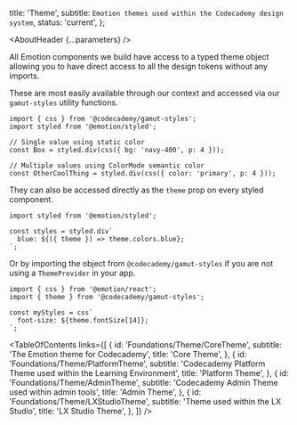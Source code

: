 

  title: 'Theme',
  subtitle: `Emotion themes used within the Codecademy design system`,
  status: 'current',
};

<Meta title="Foundations/Theme/About" />

<AboutHeader {...parameters} />

All Emotion components we build have access to a typed theme object allowing you to have direct access to all the design tokens without any imports.

These are most easily available through our context and accessed via our `gamut-styles` utility functions.

```tsx
import { css } from '@codecademy/gamut-styles';
import styled from '@emotion/styled';

// Single value using static color
const Box = styled.div(css({ bg: 'navy-400', p: 4 }));

// Multiple values using ColorMode semantic color
const OtherCoolThing = styled.div(css({ color: 'primary', p: 4 }));
```

They can also be accessed directly as the `theme` prop on every styled component.

```tsx
import styled from '@emotion/styled';

const styles = styled.div`
  blue: ${({ theme }) => theme.colors.blue};
`;
```

Or by importing the object from `@codecademy/gamut-styles` if you are not using a `ThemeProvider` in your app.

```tsx
import { css } from '@emotion/react';
import { theme } from '@codecademy/gamut-styles';

const myStyles = css`
  font-size: ${theme.fontSize[14]};
`;
```

<TableOfContents
  links={[
    {
      id: 'Foundations/Theme/CoreTheme',
      subtitle:
        'The Emotion theme for Codecademy',
      title: 'Core Theme',
    },
    {
      id: 'Foundations/Theme/PlatformTheme',
      subtitle:
        'Codecademy Platform Theme used within the Learning Environment',
      title: 'Platform Theme',
    },
    {
      id: 'Foundations/Theme/AdminTheme',
      subtitle:
        'Codecademy Admin Theme used within admin tools',
      title: 'Admin Theme',
    },
    {
      id: 'Foundations/Theme/LXStudioTheme',
      subtitle: 'Theme used within the LX Studio',
      title: 'LX Studio Theme',
    },
  ]}
/>
